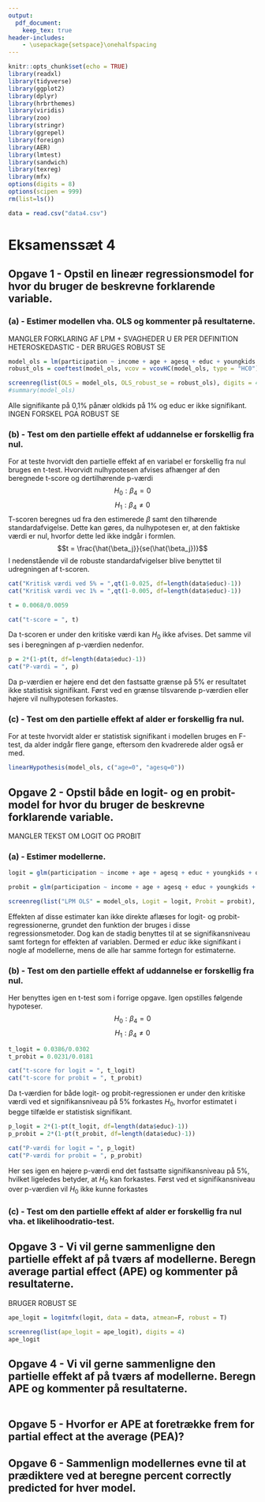 ```yaml
---
output: 
  pdf_document:
    keep_tex: true
header-includes:
    - \usepackage{setspace}\onehalfspacing
---
```


```r
knitr::opts_chunk$set(echo = TRUE)
library(readxl)
library(tidyverse)
library(ggplot2)
library(dplyr)
library(hrbrthemes)
library(viridis)
library(zoo)
library(stringr)
library(ggrepel)
library(foreign)
library(AER)
library(lmtest)
library(sandwich)
library(texreg)
library(mfx)
options(digits = 8)
options(scipen = 999)
rm(list=ls())
```

```r
data = read.csv("data4.csv")
```


# Eksamenssæt 4

## Opgave 1 - Opstil en lineær regressionsmodel for \textit{participation} hvor du bruger de beskrevne forklarende variable.

### (a) - Estimer modellen vha. OLS og kommenter på resultaterne.
MANGLER FORKLARING AF LPM + SVAGHEDER
U ER PER DEFINITION HETEROSKEDASTIC - DER BRUGES ROBUST SE
```r
model_ols = lm(participation ~ income + age + agesq + educ + youngkids + oldkids + foreign, data = data)
robust_ols = coeftest(model_ols, vcov = vcovHC(model_ols, type = "HC0"))

screenreg(list(OLS = model_ols, OLS_robust_se = robust_ols), digits = 4)
#summary(model_ols)
```
Alle signifikante på 0,1\% pånær oldkids på 1\% og educ er ikke signifikant.
INGEN FORSKEL PGA ROBUST SE

### (b) - Test om den partielle effekt af uddannelse er forskellig fra nul.
For at teste hvorvidt den partielle effekt af en variabel er forskellig fra nul bruges en t-test. Hvorvidt nulhypotesen afvises afhænger af den beregnede t-score og dertilhørende p-værdi
$$H_0: \beta_4 = 0$$
$$H_1: \beta_4 \neq 0$$
T-scoren beregnes ud fra den estimerede $\beta$ samt den tilhørende standardafvigelse. Dette kan gøres, da nulhypotesen er, at den faktiske værdi er nul, hvorfor dette led ikke indgår i formlen.
$$t = \frac{\hat{\beta_j}}{se(\hat{\beta_j})}$$
I nedenstående vil de robuste standardafvigelser blive benyttet til udregningen af t-scoren.
```r
cat("Kritisk værdi ved 5% = ",qt(1-0.025, df=length(data$educ)-1))
cat("Kritisk værdi vec 1% = ",qt(1-0.005, df=length(data$educ)-1))
```
```r
t = 0.0068/0.0059
```
```r
cat("t-score = ", t)
```
Da t-scoren er under den kritiske værdi kan $H_0$ ikke afvises. Det samme vil ses i beregningen af p-værdien nedenfor.
```r
p = 2*(1-pt(t, df=length(data$educ)-1))
cat("P-værdi = ", p)
```
Da p-værdien er højere end det den fastsatte grænse på 5\% er resultatet ikke statistisk signifikant. Først ved en grænse tilsvarende p-værdien eller højere vil nulhypotesen forkastes.


### (c) - Test om den partielle effekt af alder er forskellig fra nul.
For at teste hvorvidt alder er statistisk signifikant i modellen bruges en F-test, da alder indgår flere gange, eftersom den kvadrerede alder også er med. 

```r
linearHypothesis(model_ols, c("age=0", "agesq=0"))
```


## Opgave 2 - Opstil både en logit- og en probit-model for \textit{participation} hvor du bruger de beskrevne forklarende variable.
MANGLER TEKST OM LOGIT OG PROBIT

### (a) - Estimer modellerne.
```r
logit = glm(participation ~ income + age + agesq + educ + youngkids + oldkids + foreign, family = binomial(link = "logit"), data = data)
```

```r
probit = glm(participation ~ income + age + agesq + educ + youngkids + oldkids + foreign, family = binomial(link = "probit"), data = data)
```

```r
screenreg(list("LPM OLS" = model_ols, Logit = logit, Probit = probit), digits = 4)
```
Effekten af disse estimater kan ikke direkte aflæses for logit- og probit-regressionerne, grundet den funktion der bruges i disse regressionsmetoder. Dog kan de stadig benyttes til at se signifikansniveau samt fortegn for effekten af variablen. Dermed er $educ$ ikke signifikant i nogle af modellerne, mens de alle har samme fortegn for estimaterne.

### (b) - Test om den partielle effekt af uddannelse er forskellig fra nul.
Her benyttes igen en t-test som i forrige opgave. Igen opstilles følgende hypoteser.
$$H_0: \beta_4 = 0$$
$$H_1: \beta_4 \neq 0$$
```r
t_logit = 0.0386/0.0302
t_probit = 0.0231/0.0181
```
```r
cat("t-score for logit = ", t_logit)
cat("t-score for probit = ", t_probit)
```
Da t-værdien for både logit- og probit-regressionen er under den kritiske værdi ved et signifikansniveau på 5\% forkastes $H_0$, hvorfor estimatet i begge tilfælde er statistisk signifikant.
```r
p_logit = 2*(1-pt(t_logit, df=length(data$educ)-1))
p_probit = 2*(1-pt(t_probit, df=length(data$educ)-1))
```
```r
cat("P-værdi for logit = ", p_logit)
cat("P-værdi for probit = ", p_probit)
```
Her ses igen en højere p-værdi end det fastsatte signifikansniveau på 5\%, hvilket ligeledes betyder, at $H_0$ kan forkastes. Først ved et signifikansniveau over p-værdien vil $H_0$ ikke kunne forkastes 


### (c) - Test om den partielle effekt af alder er forskellig fra nul vha. et likelihoodratio-test.


## Opgave 3 - Vi vil gerne sammenligne den partielle effekt af \textit{income} på tværs af modellerne. Beregn average partial effect (APE) og kommenter på resultaterne.
BRUGER ROBUST SE
```r
ape_logit = logitmfx(logit, data = data, atmean=F, robust = T)

screenreg(list(ape_logit = ape_logit), digits = 4)
ape_logit
```


## Opgave 4 - Vi vil gerne sammenligne den partielle effekt af \textit{foreign} på tværs af modellerne. Beregn APE og kommenter på resultaterne.
```r
```


## Opgave 5 - Hvorfor er APE at foretrække frem for partial effect at the average (PEA)?

## Opgave 6 - Sammenlign modellernes evne til at prædiktere ved at beregne percent correctly predicted for hver model.


